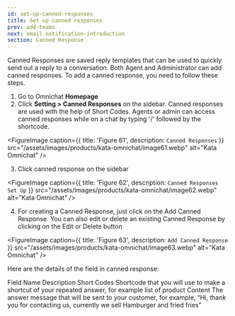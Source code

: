 ```yaml
---
id: set-up-canned-responses
title: Set up canned responses
prev: add-teams
next: email-notification-introduction
section: Canned Response
---
```


Canned Responses are saved reply templates that can be used to quickly send out a reply to a conversation. Both Agent and Administrator can add canned responses. To add a canned response, you need to follow these steps.

1. Go to Omnichat **Homepage**
2. Click **Setting > Canned Responses** on the sidebar. Canned responses are used with the help of Short Codes. Agents or admin can access canned responses while on a chat by typing '/' followed by the shortcode.

<FigureImage
  caption={{ title: 'Figure 61', description: `Canned Responses` }}
  src="/assets/images/products/kata-omnichat/image61.webp"
  alt="Kata Omnichat"
/>

3. Click canned response on the sidebar

<FigureImage
  caption={{ title: 'Figure 62', description: `Canned Responses Set Up` }}
  src="/assets/images/products/kata-omnichat/image62.webp"
  alt="Kata Omnichat"
/>

4. For creating a Canned Response, just click on the Add Canned Response. You can also edit or delete an existing Canned Response by clicking on the Edit or Delete button

<FigureImage
  caption={{ title: 'Figure 63', description: `Add Canned Response` }}
  src="/assets/images/products/kata-omnichat/image63.webp"
  alt="Kata Omnichat"
/>

Here are the details of the field in canned response:

<Table>
  <TableHead>
    <TableHeadRow>
      <TableHeadCell>Field Name</TableHeadCell>
      <TableHeadCell>Description</TableHeadCell>
    </TableHeadRow>
  </TableHead>
  <TableBody>
    <TableBodyRow>
      <TableBodyCell>Short Codes</TableBodyCell>
      <TableBodyCell>
        Shortcode that you will use to make a shortcut of your repeated answer, for example list of product
      </TableBodyCell>
    </TableBodyRow>
    <TableBodyRow>
      <TableBodyCell>Content</TableBodyCell>
      <TableBodyCell>
        The answer message that will be sent to your customer, for example, “Hi, thank you for contacting us, currently
        we sell Hamburger and fried fries”
      </TableBodyCell>
    </TableBodyRow>
  </TableBody>
</Table>
